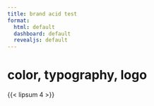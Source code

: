 ```yaml
---
title: brand acid test
format:
  html: default
  dashboard: default
  revealjs: default
---
```


# color, typography, logo

{{< lipsum 4 >}}
